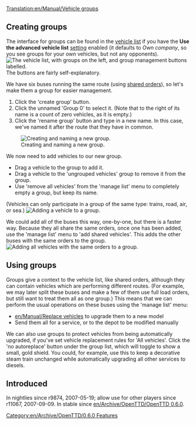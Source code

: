 [[Translation:en/Manual/Vehicle groups]]
== Creating groups ==
{{en/Note|A vehicle may only be in a single group at any one time}}
The interface for groups can be found in the [[en/Manual/Vehicle lists|vehicle list]] if you have the '''Use the advanced vehicle list''' [[en/Archive/Manual/Settings/Advanced Settings|setting]] enabled (it defaults to ''Own company'', so you see groups for your own vehicles, but not any opponents).
[[File:en/Manual/Groups-ungrouped.png|center|frame|The vehicle list, with groups on the left, and group management buttons labelled.]]
The buttons are fairly self-explanatory.

We have six buses running the same route (using [[en/Manual/Orders#shared-orders-2|shared orders]]), so let's make them a group for easier management.
# Click the 'create group' button.
# Click the unnamed 'Group 0' to select it. (Note that to the right of its name is a count of zero vehicles, as it is empty.)
# Click the 'rename group' button and type in a new name. In this case, we've named it after the route that they have in common.
[[File:en/Manual/Groups-newname.png|center|frame|Creating and naming a new group.]]

We now need to add vehicles to our new group.
* Drag a vehicle to the group to add it.
* Drag a vehicle to the 'ungrouped vehicles' group to remove it from the group.
* Use 'remove all vehicles' from the 'manage list' menu to completely empty a group, but keep its name.
(Vehicles can only participate in a group of the same type: trains, road, air, or sea.)
[[File:en/Manual/Groups-dragbus.png|center|frame|Adding a vehicle to a group.]]

We could add all of the buses this way, one-by-one, but there is a faster way.
Because they all share the same orders, once one has been added, use the 'manage list' menu to 'add shared vehicles'.
This adds the other buses with the same orders to the group.
[[File:en/Manual/Groups-addshared.png|center|frame|Adding all vehicles with the same orders to a group.]]

== Using groups ==
Groups give a context to the vehicle list, like shared orders, although they can contain vehicles which are performing different routes.
(For example, we may later split these buses and make a few of them use full load orders, but still want to treat them all as one group.)
This means that we can perform the usual operations on these buses using the 'manage list' menu:
* [[en/Manual/Replace vehicles]] to upgrade them to a new model
* Send them all for a service, or to the depot to be modified manually

We can also use groups to protect vehicles from being automatically upgraded, if you've set vehicle replacement rules for 'All vehicles'.
Click the 'no autoreplace' button under the group list, which will toggle to show a small, gold shield.
You could, for example, use this to keep a decorative steam train unchanged while automatically upgrading all other services to diesels.

== Introduced ==
In nightlies since r9874, 2007-05-19; allow use for other players since r11067, 2007-09-09. In stable since [[en/Archive/OpenTTD/OpenTTD 0.6.0]].

[[Category:en/Archive/OpenTTD/0.6.0 Features]]